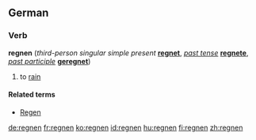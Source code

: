 ==German==

===Verb===
'''regnen''' (''third-person singular simple present'' '''[[regnet]]''', ''[[past tense]]'' '''[[regnete]]''', ''[[past participle]]'' '''[[geregnet]]''')

# to [[rain]]

====Related terms====
*[[Regen]] {{m}}

[[de:regnen]]
[[fr:regnen]]
[[ko:regnen]]
[[id:regnen]]
[[hu:regnen]]
[[fi:regnen]]
[[zh:regnen]]